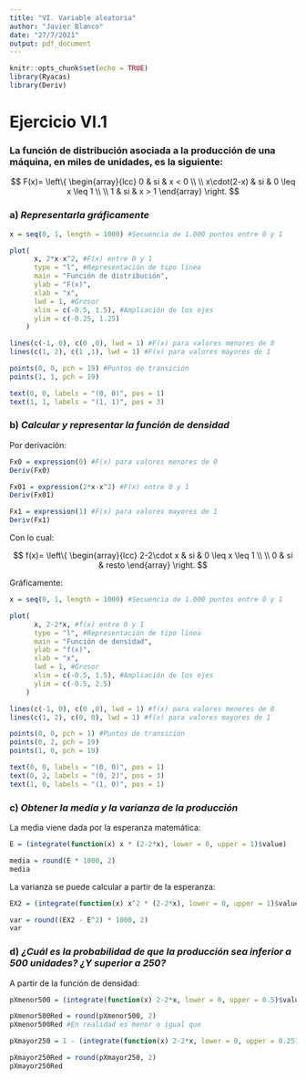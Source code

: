 ```yaml
---
title: "VI. Variable aleatoria"
author: "Javier Blanco"
date: "27/7/2021"
output: pdf_document
---
```


```r
knitr::opts_chunk$set(echo = TRUE)
library(Ryacas)
library(Deriv)
```

# Ejercicio VI.1

### La función de distribución asociada a la producción de una máquina, en miles de unidades, es la siguiente:

$$
F(x)= 
\left\{ 
  \begin{array}{lcc}
       0 &   si  & x < 0 \\
    \\ x\cdot(2-x) &  si & 0 \leq x \leq 1 \\
    \\ 1 &  si  & x > 1
  \end{array}
\right.
$$

### a) *Representarla gráficamente*

```r
x = seq(0, 1, length = 1000) #Secuencia de 1.000 puntos entre 0 y 1

plot(
      x, 2*x-x^2, #F(x) entre 0 y 1
      type = "l", #Representación de tipo línea
      main = "Función de distribución",
      ylab = "F(x)",
      xlab = "x",
      lwd = 1, #Grosor
      xlim = c(-0.5, 1.5), #Ampliación de los ejes
      ylim = c(-0.25, 1.25)
    )

lines(c(-1, 0), c(0 ,0), lwd = 1) #F(x) para valores menores de 0
lines(c(1, 2), c(1 ,1), lwd = 1) #F(x) para valores mayores de 1

points(0, 0, pch = 19) #Puntos de transición
points(1, 1, pch = 19)

text(0, 0, labels = "(0, 0)", pos = 1)
text(1, 1, labels = "(1, 1)", pos = 3)
```


### b) *Calcular y representar la función de densidad*

Por derivación:

```r
Fx0 = expression(0) #F(x) para valores menores de 0
Deriv(Fx0)

Fx01 = expression(2*x-x^2) #F(x) entre 0 y 1
Deriv(Fx01)

Fx1 = expression(1) #F(x) para valores mayores de 1
Deriv(Fx1)
```

Con lo cual:

$$
f(x)= 
\left\{ 
  \begin{array}{lcc}
       2-2\cdot x &  si & 0 \leq x \leq 1 \\
    \\ 0 &  si & resto
  \end{array}
\right.
$$

Gráficamente:

```r
x = seq(0, 1, length = 1000) #Secuencia de 1.000 puntos entre 0 y 1

plot(
      x, 2-2*x, #f(x) entre 0 y 1
      type = "l", #Representación de tipo línea
      main = "Función de densidad", 
      ylab = "f(x)", 
      xlab = "x",
      lwd = 1, #Grosor
      xlim = c(-0.5, 1.5), #Ampliación de los ejes
      ylim = c(-0.5, 2.5)
    )

lines(c(-1, 0), c(0 ,0), lwd = 1) #f(x) para valores menores de 0
lines(c(1, 2), c(0, 0), lwd = 1) #f(x) para valores mayores de 1

points(0, 0, pch = 1) #Puntos de transición
points(0, 2, pch = 19)
points(1, 0, pch = 19)

text(0, 0, labels = "(0, 0)", pos = 1)
text(0, 2, labels = "(0, 2)", pos = 3)
text(1, 0, labels = "(1, 0)", pos = 1)
```


### c) *Obtener la media y la varianza de la producción*

La media viene dada por la esperanza matemática:

```r
E = (integrate(function(x) x * (2-2*x), lower = 0, upper = 1)$value)

media = round(E * 1000, 2)
media
```

La varianza se puede calcular a partir de la esperanza:

```r
EX2 = (integrate(function(x) x^2 * (2-2*x), lower = 0, upper = 1)$value)

var = round((EX2 - E^2) * 1000, 2)
var
```


### d) *¿Cuál es la probabilidad de que la producción sea inferior a 500 unidades? ¿Y superior a 250?*

A partir de la función de densidad:

```r
pXmenor500 = (integrate(function(x) 2-2*x, lower = 0, upper = 0.5)$value) 

pXmenor500Red = round(pXmenor500, 2)
pXmenor500Red #En realidad es menor o igual que

pXmayor250 = 1 - (integrate(function(x) 2-2*x, lower = 0, upper = 0.25)$value)

pXmayor250Red = round(pXmayor250, 2)
pXmayor250Red
```

